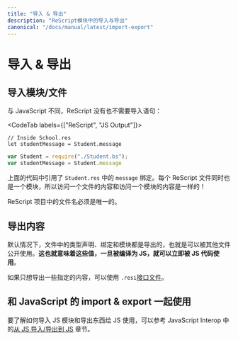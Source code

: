 ```yaml
---
title: "导入 & 导出"
description: "ReScript模块中的导入与导出"
canonical: "/docs/manual/latest/import-export"
---
```


<!--
# Import & Export
-->
# 导入 & 导出

<!--
## Import a Module/File
-->
## 导入模块/文件

<!--
Unlike JavaScript, ReScript doesn't have or need import statements:
-->

与 JavaScript 不同，ReScript 没有也不需要导入语句：

<CodeTab labels={["ReScript", "JS Output"]}>

```res
// Inside School.res
let studentMessage = Student.message
```
```js
var Student = require("./Student.bs");
var studentMessage = Student.message
```

</CodeTab>

<!--
The above code refers to the `message` binding in the file `Student.res`. Every ReScript file is also a module, so accessing another file's content is the same as accessing another module's content!
-->

上面的代码中引用了 `Student.res` 中的 `message` 绑定。每个 ReScript 文件同时也是一个模块，所以访问一个文件的内容和访问一个模块的内容是一样的！

<!--
A ReScript project's file names need to be unique.
-->

ReScript 项目中的文件名必须是唯一的。

<!--
## Export Stuff
-->
## 导出内容

<!--
By default, every file's type declaration, binding and module is exported, aka publicly usable by another file. **This also means those values, once compiled into JS, are immediately usable by your JS code**.
-->

默认情况下，文件中的类型声明、绑定和模块都是导出的，也就是可以被其他文件公开使用。**这也就意味着这些值，一旦被编译为 JS，就可以立即被 JS 代码使用**。

<!--
To only export a few selected things, use a `.resi` [interface file](module.md#signatures).
-->

如果只想导出一些指定的内容，可以使用 `.resi`[接口文件](module.md#signatures)。

<!--
## Work with JavaScript Import & Export
-->
## 和 JavaScript 的 import & export 一起使用

<!--
To see how to import JS modules and export stuff for JS consumption, see the JavaScript Interop section's [Import from/Export to JS](import-from-export-to-js.md).
-->

要了解如何导入 JS 模块和导出东西给 JS 使用，可以参考 JavaScript Interop 中的[从 JS 导入/导出到 JS](import-from-export-to-js.md) 章节。
